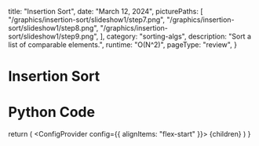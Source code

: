 
  title: "Insertion Sort",
  date: "March 12, 2024",
  picturePaths: [
    "/graphics/insertion-sort/slideshow1/step7.png",
    "/graphics/insertion-sort/slideshow1/step8.png",
    "/graphics/insertion-sort/slideshow1/step9.png",
  ],
  category: "sorting-algs",
  description: "Sort a list of comparable elements.",
  runtime: "O(N^2)",
  pageType: "review",
}

# Insertion Sort

<InsertionSortSnapshot />

# Python Code

<InsertionSortCode />

  return (
    <Layout meta={meta}>
      <ConfigProvider config={{ alignItems: "flex-start" }}>
        {children}
      </ConfigProvider>
    </Layout>
  )
}
